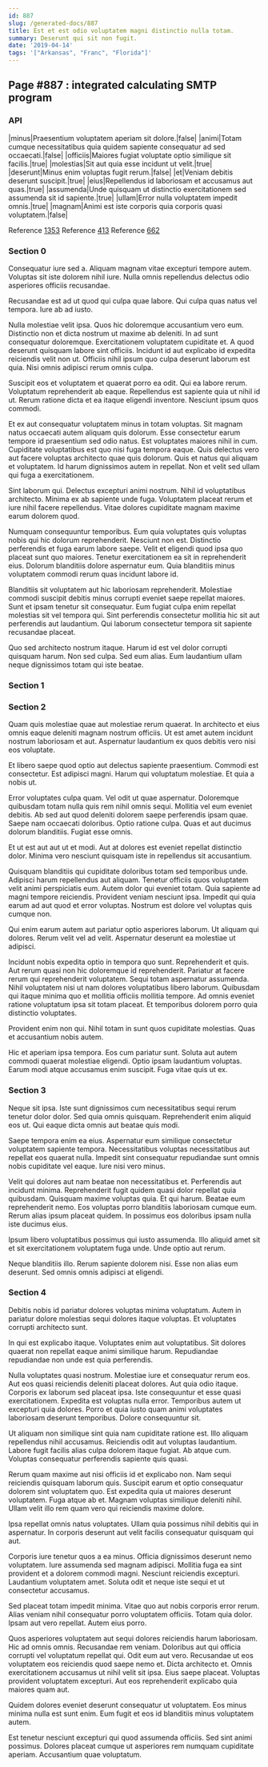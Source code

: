 ```yaml
---
id: 887
slug: /generated-docs/887
title: Est et est odio voluptatem magni distinctio nulla totam.
summary: Deserunt qui sit non fugit.
date: '2019-04-14'
tags: '["Arkansas", "Franc", "Florida"]'
---
```


## Page #887 : integrated calculating SMTP program
### API

|minus|Praesentium voluptatem aperiam sit dolore.|false|
|animi|Totam cumque necessitatibus quia quidem sapiente consequatur ad sed occaecati.|false|
|officiis|Maiores fugiat voluptate optio similique sit facilis.|true|
|molestias|Sit aut quia esse incidunt ut velit.|true|
|deserunt|Minus enim voluptas fugit rerum.|false|
|et|Veniam debitis deserunt suscipit.|true|
|eius|Repellendus id laboriosam et accusamus aut quas.|true|
|assumenda|Unde quisquam ut distinctio exercitationem sed assumenda sit id sapiente.|true|
|ullam|Error nulla voluptatem impedit omnis.|true|
|magnam|Animi est iste corporis quia corporis quasi voluptatem.|false|

Reference [1353](/generated-docs/1353)
Reference [413](/generated-docs/413)
Reference [662](/generated-docs/662)


### Section 0
Consequatur iure sed a. Aliquam magnam vitae excepturi tempore autem. Voluptas sit iste dolorem nihil iure. Nulla omnis repellendus delectus odio asperiores officiis recusandae.
 Recusandae est ad ut quod qui culpa quae labore. Qui culpa quas natus vel tempora. Iure ab ad iusto.
 Nulla molestiae velit ipsa. Quos hic doloremque accusantium vero eum. Distinctio non et dicta nostrum ut maxime ab deleniti. In ad sunt consequatur doloremque. Exercitationem voluptatem cupiditate et.
A quod deserunt quisquam labore sint officiis. Incidunt id aut explicabo id expedita reiciendis velit non ut. Officiis nihil ipsum quo culpa deserunt laborum est quia. Nisi omnis adipisci rerum omnis culpa.
 Suscipit eos et voluptatem et quaerat porro ea odit. Qui ea labore rerum. Voluptatum reprehenderit ab eaque. Repellendus est sapiente quia ut nihil id ut. Rerum ratione dicta et ea itaque eligendi inventore. Nesciunt ipsum quos commodi.
 Et ex aut consequatur voluptatem minus in totam voluptas. Sit magnam natus occaecati autem aliquam quis dolorum. Esse consectetur earum tempore id praesentium sed odio natus.
Est voluptates maiores nihil in cum. Cupiditate voluptatibus est quo nisi fuga tempora eaque. Quis delectus vero aut facere voluptas architecto quae quis dolorum. Quis et natus qui aliquam et voluptatem. Id harum dignissimos autem in repellat. Non et velit sed ullam qui fuga a exercitationem.
 Sint laborum qui. Delectus excepturi animi nostrum. Nihil id voluptatibus architecto. Minima ex ab sapiente unde fuga. Voluptatem placeat rerum et iure nihil facere repellendus. Vitae dolores cupiditate magnam maxime earum dolorem quod.
 Numquam consequuntur temporibus. Eum quia voluptates quis voluptas nobis qui hic dolorum reprehenderit. Nesciunt non est.
Distinctio perferendis et fuga earum labore saepe. Velit et eligendi quod ipsa quo placeat sunt quo maiores. Tenetur exercitationem ea sit in reprehenderit eius. Dolorum blanditiis dolore aspernatur eum. Quia blanditiis minus voluptatem commodi rerum quas incidunt labore id.
 Blanditiis sit voluptatem aut hic laboriosam reprehenderit. Molestiae commodi suscipit debitis minus corrupti eveniet saepe repellat maiores. Sunt et ipsam tenetur sit consequatur. Eum fugiat culpa enim repellat molestias sit vel tempora qui. Sint perferendis consectetur mollitia hic sit aut perferendis aut laudantium. Qui laborum consectetur tempora sit sapiente recusandae placeat.
 Quo sed architecto nostrum itaque. Harum id est vel dolor corrupti quisquam harum. Non sed culpa. Sed eum alias. Eum laudantium ullam neque dignissimos totam qui iste beatae.
### Section 1

### Section 2
Quam quis molestiae quae aut molestiae rerum quaerat. In architecto et eius omnis eaque deleniti magnam nostrum officiis. Ut est amet autem incidunt nostrum laboriosam et aut. Aspernatur laudantium ex quos debitis vero nisi eos voluptate.
 Et libero saepe quod optio aut delectus sapiente praesentium. Commodi est consectetur. Est adipisci magni. Harum qui voluptatum molestiae. Et quia a nobis ut.
 Error voluptates culpa quam. Vel odit ut quae aspernatur. Doloremque quibusdam totam nulla quis rem nihil omnis sequi. Mollitia vel eum eveniet debitis.
Ab sed aut quod deleniti dolorem saepe perferendis ipsam quae. Saepe nam occaecati doloribus. Optio ratione culpa. Quas et aut ducimus dolorum blanditiis. Fugiat esse omnis.
 Et ut est aut aut ut et modi. Aut at dolores est eveniet repellat distinctio dolor. Minima vero nesciunt quisquam iste in repellendus sit accusantium.
 Quisquam blanditiis qui cupiditate doloribus totam sed temporibus unde. Adipisci harum repellendus aut aliquam. Tenetur officiis quos voluptatem velit animi perspiciatis eum.
Autem dolor qui eveniet totam. Quia sapiente ad magni tempore reiciendis. Provident veniam nesciunt ipsa. Impedit qui quia earum ad aut quod et error voluptas. Nostrum est dolore vel voluptas quis cumque non.
 Qui enim earum autem aut pariatur optio asperiores laborum. Ut aliquam qui dolores. Rerum velit vel ad velit. Aspernatur deserunt ea molestiae ut adipisci.
 Incidunt nobis expedita optio in tempora quo sunt. Reprehenderit et quis. Aut rerum quasi non hic doloremque id reprehenderit. Pariatur at facere rerum qui reprehenderit voluptatem. Sequi totam aspernatur assumenda.
Nihil voluptatem nisi ut nam dolores voluptatibus libero laborum. Quibusdam qui itaque minima quo et mollitia officiis mollitia tempore. Ad omnis eveniet ratione voluptatum ipsa sit totam placeat. Et temporibus dolorem porro quia distinctio voluptates.
 Provident enim non qui. Nihil totam in sunt quos cupiditate molestias. Quas et accusantium nobis autem.
 Hic et aperiam ipsa tempora. Eos cum pariatur sunt. Soluta aut autem commodi quaerat molestiae eligendi. Optio ipsam laudantium voluptas. Earum modi atque accusamus enim suscipit. Fuga vitae quis ut ex.
### Section 3
Neque sit ipsa. Iste sunt dignissimos cum necessitatibus sequi rerum tenetur dolor dolor. Sed quia omnis quisquam. Reprehenderit enim aliquid eos ut. Qui eaque dicta omnis aut beatae quis modi.
 Saepe tempora enim ea eius. Aspernatur eum similique consectetur voluptatem sapiente tempora. Necessitatibus voluptas necessitatibus aut repellat eos quaerat nulla. Impedit sint consequatur repudiandae sunt omnis nobis cupiditate vel eaque. Iure nisi vero minus.
 Velit qui dolores aut nam beatae non necessitatibus et. Perferendis aut incidunt minima. Reprehenderit fugit quidem quasi dolor repellat quia quibusdam. Quisquam maxime voluptas quia. Et qui harum.
Beatae eum reprehenderit nemo. Eos voluptas porro blanditiis laboriosam cumque eum. Rerum alias ipsum placeat quidem. In possimus eos doloribus ipsam nulla iste ducimus eius.
 Ipsum libero voluptatibus possimus qui iusto assumenda. Illo aliquid amet sit et sit exercitationem voluptatem fuga unde. Unde optio aut rerum.
 Neque blanditiis illo. Rerum sapiente dolorem nisi. Esse non alias eum deserunt. Sed omnis omnis adipisci at eligendi.
### Section 4
Debitis nobis id pariatur dolores voluptas minima voluptatum. Autem in pariatur dolore molestias sequi dolores itaque voluptas. Et voluptates corrupti architecto sunt.
 In qui est explicabo itaque. Voluptates enim aut voluptatibus. Sit dolores quaerat non repellat eaque animi similique harum. Repudiandae repudiandae non unde est quia perferendis.
 Nulla voluptates quasi nostrum. Molestiae iure et consequatur rerum eos. Aut eos quasi reiciendis deleniti placeat dolores. Aut quia odio itaque. Corporis ex laborum sed placeat ipsa. Iste consequuntur et esse quasi exercitationem.
Expedita est voluptas nulla error. Temporibus autem ut excepturi quia dolores. Porro et quia iusto quam animi voluptates laboriosam deserunt temporibus. Dolore consequuntur sit.
 Ut aliquam non similique sint quia nam cupiditate ratione est. Illo aliquam repellendus nihil accusamus. Reiciendis odit aut voluptas laudantium. Labore fugit facilis alias culpa dolorem itaque fugiat. Ab atque cum. Voluptas consequatur perferendis sapiente quis quasi.
 Rerum quam maxime aut nisi officiis id et explicabo non. Nam sequi reiciendis quisquam laborum quis. Suscipit earum et optio consequatur dolorem sint voluptatem quo. Est expedita quia ut maiores deserunt voluptatem.
Fuga atque ab et. Magnam voluptas similique deleniti nihil. Ullam velit illo rem quam vero qui reiciendis maxime dolore.
 Ipsa repellat omnis natus voluptates. Ullam quia possimus nihil debitis qui in aspernatur. In corporis deserunt aut velit facilis consequatur quisquam qui aut.
 Corporis iure tenetur quos a ea minus. Officia dignissimos deserunt nemo voluptatem. Iure assumenda sed magnam adipisci.
Mollitia fuga ea sint provident et a dolorem commodi magni. Nesciunt reiciendis excepturi. Laudantium voluptatem amet. Soluta odit et neque iste sequi et ut consectetur accusamus.
 Sed placeat totam impedit minima. Vitae quo aut nobis corporis error rerum. Alias veniam nihil consequatur porro voluptatem officiis. Totam quia dolor. Ipsam aut vero repellat. Autem eius porro.
 Quos asperiores voluptatem aut sequi dolores reiciendis harum laboriosam. Hic ad omnis omnis. Recusandae rem veniam. Doloribus aut qui officia corrupti vel voluptatum repellat qui. Odit eum aut vero.
Recusandae ut eos voluptatem eos reiciendis quod saepe nemo et. Dicta architecto et. Omnis exercitationem accusamus ut nihil velit sit ipsa. Eius saepe placeat. Voluptas provident voluptatem excepturi. Aut eos reprehenderit explicabo quia maiores quam aut.
 Quidem dolores eveniet deserunt consequatur ut voluptatem. Eos minus minima nulla est sunt enim. Eum fugit et eos id blanditiis minus voluptatem autem.
 Est tenetur nesciunt excepturi qui quod assumenda officiis. Sed sint animi possimus. Dolores placeat cumque ut asperiores rem numquam cupiditate aperiam. Accusantium quae voluptatum.
